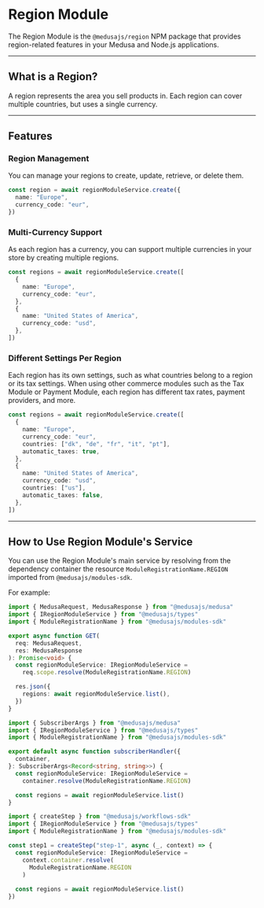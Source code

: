 
# Region Module

The Region Module is the `@medusajs/region` NPM package that provides region-related features in your Medusa and Node.js applications.

---

## What is a Region?

A region represents the area you sell products in. Each region can cover multiple countries, but uses a single currency.

---

## Features

### Region Management

You can manage your regions to create, update, retrieve, or delete them.

```ts
const region = await regionModuleService.create({
  name: "Europe",
  currency_code: "eur",
})
```

### Multi-Currency Support

As each region has a currency, you can support multiple currencies in your store by creating multiple regions.

```ts
const regions = await regionModuleService.create([
  {
    name: "Europe",
    currency_code: "eur",
  },
  {
    name: "United States of America",
    currency_code: "usd",
  },
])
```

### Different Settings Per Region

Each region has its own settings, such as what countries belong to a region or its tax settings. When using other commerce modules such as the Tax Module or Payment Module, each region has different tax rates, payment providers, and more.

```ts
const regions = await regionModuleService.create([
  {
    name: "Europe",
    currency_code: "eur",
    countries: ["dk", "de", "fr", "it", "pt"],
    automatic_taxes: true,
  },
  {
    name: "United States of America",
    currency_code: "usd",
    countries: ["us"],
    automatic_taxes: false,
  },
])
```

---

## How to Use Region Module's Service

You can use the Region Module's main service by resolving from the dependency container the resource `ModuleRegistrationName.REGION` imported from `@medusajs/modules-sdk`.

For example:

<Tabs groupId="resource-type" isCodeTabs={true}>
  <TabItem label="API Route" value="api-route" attributes={{
    title: "src/api/store/custom/route.ts"
  }}>

  ```ts
  import { MedusaRequest, MedusaResponse } from "@medusajs/medusa"
  import { IRegionModuleService } from "@medusajs/types"
  import { ModuleRegistrationName } from "@medusajs/modules-sdk"

  export async function GET(
    req: MedusaRequest,
    res: MedusaResponse
  ): Promise<void> {
    const regionModuleService: IRegionModuleService =
      req.scope.resolve(ModuleRegistrationName.REGION)

    res.json({
      regions: await regionModuleService.list(),
    })
  }
  ```

  </TabItem>
  <TabItem label="Subscriber" value="subscribers" attributes={{
    title: "src/subscribers/custom-handler.ts"
  }}>

  ```ts
  import { SubscriberArgs } from "@medusajs/medusa"
  import { IRegionModuleService } from "@medusajs/types"
  import { ModuleRegistrationName } from "@medusajs/modules-sdk"

  export default async function subscriberHandler({
    container,
  }: SubscriberArgs<Record<string, string>>) {
    const regionModuleService: IRegionModuleService =
      container.resolve(ModuleRegistrationName.REGION)

    const regions = await regionModuleService.list()
  }
  ```

  </TabItem>
  <TabItem label="Workflow Step" value="workflow-step" attributes={{
    title: "src/workflows/hello-world/step1.ts"
  }}>

  ```ts
  import { createStep } from "@medusajs/workflows-sdk"
  import { IRegionModuleService } from "@medusajs/types"
  import { ModuleRegistrationName } from "@medusajs/modules-sdk"

  const step1 = createStep("step-1", async (_, context) => {
    const regionModuleService: IRegionModuleService =
      context.container.resolve(
        ModuleRegistrationName.REGION
      )
    
    const regions = await regionModuleService.list()
  })
  ```

  </TabItem>
</Tabs>
